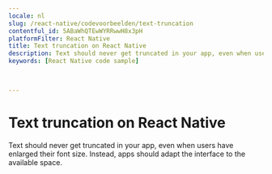 ```yaml
---
locale: nl
slug: /react-native/codevoorbeelden/text-truncation
contentful_id: 5ABaWhQTEwWYRRwwH8x3pH
platformFilter: React Native
title: Text truncation on React Native
description: Text should never get truncated in your app, even when users have enlarged their font size.
keywords: [React Native code sample]


	
---
```


# Text truncation on React Native

Text should never get truncated in your app, even when users have enlarged their font size. Instead, apps should adapt the interface to the available space.

<CodeSample id="text-truncation" locale="nl" platform="react native"/>